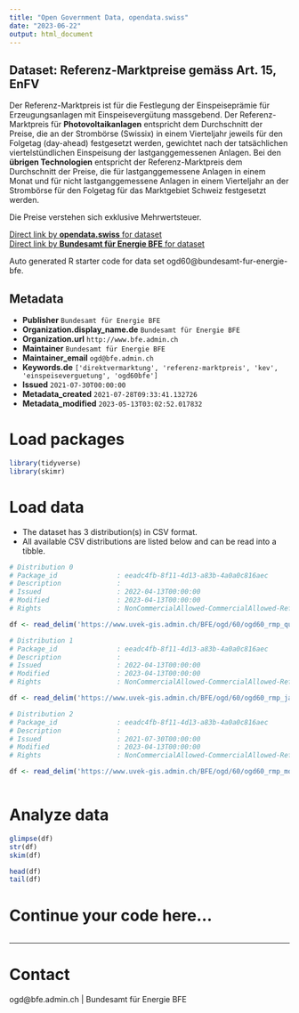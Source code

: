 ```yaml
---
title: "Open Government Data, opendata.swiss"
date: "2023-06-22"
output: html_document
---
```


## Dataset: Referenz-Marktpreise gemäss Art. 15, EnFV

Der Referenz-Marktpreis ist für die Festlegung der Einspeiseprämie für Erzeugungsanlagen mit Einspeisevergütung massgebend. Der Referenz-Marktpreis für __Photovoltaikanlagen__ entspricht dem Durchschnitt der Preise, die an der Strombörse (Swissix) in einem Vierteljahr jeweils für den Folgetag (day-ahead) festgesetzt werden, gewichtet nach der tatsächlichen viertelstündlichen Einspeisung der lastganggemessenen Anlagen. Bei den __übrigen Technologien__ entspricht der Referenz-Marktpreis dem Durchschnitt der Preise, die für lastganggemessene Anlagen in einem Monat und für nicht lastganggemessene Anlagen in einem Vierteljahr an der Strombörse für den Folgetag für das Marktgebiet Schweiz festgesetzt werden. 

Die Preise verstehen sich exklusive Mehrwertsteuer.

[Direct link by **opendata.swiss** for dataset](https://opendata.swiss/de/dataset/referenz-marktpreise-gemass-art-15-enfv)<br>
[Direct link by **Bundesamt für Energie BFE** for dataset](http://www.bfe.admin.ch/kev)

Auto generated R starter code for data set ogd60@bundesamt-fur-energie-bfe.

## Metadata

- **Publisher** `Bundesamt für Energie BFE`
- **Organization.display_name.de** `Bundesamt für Energie BFE`
- **Organization.url** `http://www.bfe.admin.ch`
- **Maintainer** `Bundesamt für Energie BFE`
- **Maintainer_email** `ogd@bfe.admin.ch`
- **Keywords.de** `['direktvermarktung', 'referenz-marktpreis', 'kev', 'einspeiseverguetung', 'ogd60bfe']`
- **Issued** `2021-07-30T00:00:00`
- **Metadata_created** `2021-07-28T09:33:41.132726`
- **Metadata_modified** `2023-05-13T03:02:52.017832`


# Load packages

```r

library(tidyverse)
library(skimr)

```

# Load data

-   The dataset has 3 distribution(s) in CSV format.
-   All available CSV distributions are listed below and can be read into a tibble.

```r

# Distribution 0
# Package_id               : eeadc4fb-8f11-4d13-a83b-4a0a0c816aec
# Description              : 
# Issued                   : 2022-04-13T00:00:00
# Modified                 : 2023-04-13T00:00:00
# Rights                   : NonCommercialAllowed-CommercialAllowed-ReferenceRequired

df <- read_delim('https://www.uvek-gis.admin.ch/BFE/ogd/60/ogd60_rmp_quartalspreise.csv')

# Distribution 1
# Package_id               : eeadc4fb-8f11-4d13-a83b-4a0a0c816aec
# Description              : 
# Issued                   : 2022-04-13T00:00:00
# Modified                 : 2023-04-13T00:00:00
# Rights                   : NonCommercialAllowed-CommercialAllowed-ReferenceRequired

df <- read_delim('https://www.uvek-gis.admin.ch/BFE/ogd/60/ogd60_rmp_jahrespreise.csv')

# Distribution 2
# Package_id               : eeadc4fb-8f11-4d13-a83b-4a0a0c816aec
# Description              : 
# Issued                   : 2021-07-30T00:00:00
# Modified                 : 2023-04-13T00:00:00
# Rights                   : NonCommercialAllowed-CommercialAllowed-ReferenceRequired

df <- read_delim('https://www.uvek-gis.admin.ch/BFE/ogd/60/ogd60_rmp_monatspreise.csv')



```

# Analyze data

```r

glimpse(df)
str(df)
skim(df)

head(df)
tail(df)

```

# Continue your code here...

```r

```

------------------------------------------------------------------------

# Contact

ogd@bfe.admin.ch | Bundesamt für Energie BFE
